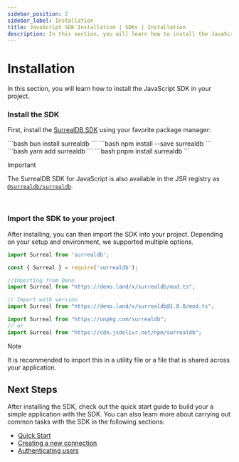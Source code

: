 ```yaml
---
sidebar_position: 2
sidebar_label: Installation
title: JavaScript SDK Installation | SDKs | Installation
description: In this section, you will learn how to install the JavaScript SDK in your project.
---
```


# Installation

In this section, you will learn how to install the JavaScript SDK in your project. 

### Install the SDK

First, install the [SurrealDB SDK](https://npmjs.com/package/surrealdb) using your favorite package manager:


<Tabs groupId="node-package-manager">
  <TabItem value="bun" label="bun">
    ```bash
    bun install surrealdb
    ```
  </TabItem>
  <TabItem value="npm" label="npm" default>
    ```bash
    npm install --save surrealdb
    ```
  </TabItem>
  <TabItem value="yarn" label="yarn">
    ```bash
    yarn add surrealdb
    ```
  </TabItem>
  <TabItem value="pnpm" label="pnpm">
    ```bash
    pnpm install surrealdb
    ```
  </TabItem>
</Tabs>

> [!IMPORTANT]
> The SurrealDB SDK for JavaScript is also available in the JSR registry as [`@surrealdb/surrealdb`](https://jsr.io/@surrealdb/surrealdb).

<br />

### Import the SDK to your project

After installing, you can then import the SDK into your project. Depending on your setup and environment, we supported multiple options.

<Tabs groupId="node-package-manager">
<TabItem value="es6" label="ES6" default>

```ts
import Surreal from 'surrealdb';
```

</TabItem>
<TabItem value="bun" label="CommonJS" >

```ts
const { Surreal } = require('surrealdb');
```

</TabItem>
<TabItem value="deno" label="Deno">

```ts
//Importing from Deno
import Surreal from "https://deno.land/x/surrealdb/mod.ts";

// Import with version 
import Surreal from "https://deno.land/x/surrealdb@1.0.0/mod.ts";
```

</TabItem>
  <TabItem value="CDN" label="CDN">

```ts
import Surreal from "https://unpkg.com/surrealdb";
// or
import Surreal from "https://cdn.jsdelivr.net/npm/surrealdb";
```

  </TabItem>
</Tabs>

> [!NOTE]
> It is recommended to import this in a utility file or a file that is shared across your application.


## Next Steps

After installing the SDK, check out the quick start guide to build your a simple application with the SDK. You can also learn more about carrying out common tasks with the SDK in the following sections:
- [Quick Start](/docs/sdk/javascript/start)
- [Creating a new connection](/docs/sdk/javascript/core/create-a-new-connection)
- [Authenticating users](/docs/sdk/javascript/core/handling-authentication)
